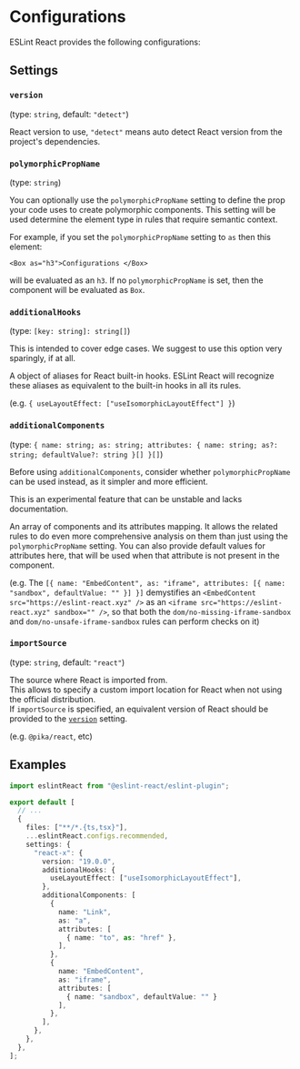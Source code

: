 
# Configurations

ESLint React provides the following configurations:

## Settings

### `version`

(type: `string`, default: `"detect"`)

React version to use, `"detect"` means auto detect React version from the project's dependencies.

### `polymorphicPropName`

(type: `string`)

You can optionally use the `polymorphicPropName` setting to define the prop your code uses to create polymorphic components. This setting will be used determine the element type in rules that require semantic context.

For example, if you set the `polymorphicPropName` setting to `as` then this element:

`<Box as="h3">Configurations </Box>`

will be evaluated as an `h3`. If no `polymorphicPropName` is set, then the component will be evaluated as `Box`.

### `additionalHooks`

(type: `[key: string]: string[]`)

<Callout type="warning">This is intended to cover edge cases. We suggest to use this option very sparingly, if at all.</Callout>

A object of aliases for React built-in hooks. ESLint React will recognize these aliases as equivalent to the built-in hooks in all its rules.

(e.g. `{ useLayoutEffect: ["useIsomorphicLayoutEffect"] }`)

### `additionalComponents`

(type: `{ name: string; as: string; attributes: { name: string; as?: string; defaultValue?: string }[] }[]`)

<Callout type="info">Before using `additionalComponents`, consider whether `polymorphicPropName` can be used instead, as it simpler and more efficient.</Callout>

<Callout type="warning">This is an experimental feature that can be unstable and lacks documentation.</Callout>

An array of components and its attributes mapping. It allows the related rules to do even more comprehensive analysis on them than just using the `polymorphicPropName` setting. You can also provide default values for attributes here, that will be used when that attribute is not present in the component.

(e.g. The `[{ name: "EmbedContent", as: "iframe", attributes: [{ name: "sandbox", defaultValue: "" }] }]` demystifies an `<EmbedContent src="https://eslint-react.xyz" />` as an `<iframe src="https://eslint-react.xyz" sandbox="" />`, so that both the `dom/no-missing-iframe-sandbox` and `dom/no-unsafe-iframe-sandbox` rules can perform checks on it)

### `importSource`

(type: `string`, default: `"react"`)

The source where React is imported from.\
This allows to specify a custom import location for React when not using the official distribution.\
If `importSource` is specified, an equivalent version of React should be provided to the [`version`](#version) setting.

(e.g. `@pika/react`, etc)

## Examples

```ts filename="eslint.config.js"
import eslintReact from "@eslint-react/eslint-plugin";

export default [
  // ...
  {
    files: ["**/*.{ts,tsx}"],
    ...eslintReact.configs.recommended,
    settings: {
      "react-x": {
        version: "19.0.0",
        additionalHooks: {
          useLayoutEffect: ["useIsomorphicLayoutEffect"],
        },
        additionalComponents: [
          {
            name: "Link",
            as: "a",
            attributes: [
              { name: "to", as: "href" },
            ],
          },
          {
            name: "EmbedContent",
            as: "iframe",
            attributes: [
              { name: "sandbox", defaultValue: "" }
            ],
          },
        ],
      },
    },
  },
];
```
